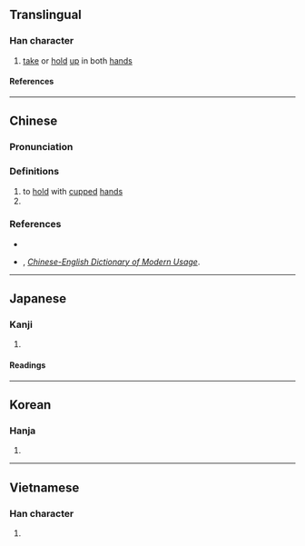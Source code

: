 {{character info/new}}
==Translingual==

===Han character===
{{Han char|rn=64|rad=手|as=04|sn=7|four=51090|canj=QMF|ids=⿰扌不}}

# [[take]] or [[hold]] [[up]] in both [[hand]]s

====References====
{{Han ref|kx=0421.120|dkj=11886|dj=0768.120|hdz=31834.050|uh=6294}}

----

==Chinese==
{{zh-forms|alt=㧵}}

===Pronunciation===
{{zh-pron
|m=póu
|c=pau4
|h=pfs=
|md=
|mn=
|w=
|mc=y
|oc=y
|cat=v,cls
}}

===Definitions===
{{zh-hanzi}}

# to [[hold]] with [[cup]]ped [[hand]]s
# {{n-g|classifier for handfuls of things}}

===References===
* {{R:twedu|B01258}}
* {{w|Lin Yutang|Yutang, Lin}}, ''[http://humanum.arts.cuhk.edu.hk/Lexis/Lindict/ Chinese-English Dictionary of Modern Usage]''.

----

==Japanese==

===Kanji===
{{ja-kanji|grade=|rs=手04}}

# {{defn|lang=ja|sort=手04}}

====Readings====
{{ja-readings
|goon=ぶ
|kanon=ほう
|kun=など, すく-う
}}

----

==Korean==

===Hanja===
{{ko-hanja|부}}

# {{defn|lang=ko|sort=手04}}

----

==Vietnamese==

===Han character===
{{vi-readings|rs=手04|reading=bồi}}

# {{defn|lang=vi|sort=手04}}